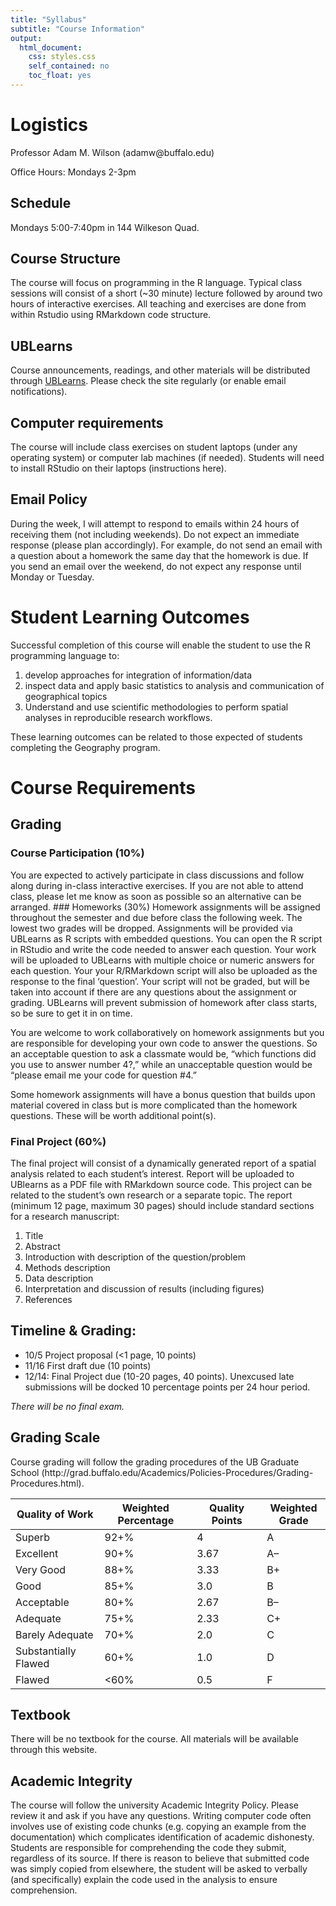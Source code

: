 ```yaml
---
title: "Syllabus"
subtitle: "Course Information"
output:
  html_document:
    css: styles.css
    self_contained: no
    toc_float: yes
---
```


# Logistics
Professor Adam M. Wilson (adamw@buffalo.edu)

Office Hours: Mondays 2-3pm

## Schedule 
Mondays 5:00-7:40pm in 144 Wilkeson Quad.  

## Course Structure	
The course will focus on programming in the R language. Typical class sessions will consist of a short (~30 minute) lecture followed by around two hours of interactive exercises.   All teaching and exercises are done from within Rstudio using RMarkdown  code structure. 

## UBLearns
Course announcements, readings, and other materials will be distributed through [UBLearns](https://ublearns.buffalo.edu).  Please check the site regularly (or enable email notifications).  

## Computer requirements
The course will include class exercises on student laptops (under any operating system) or computer lab machines (if needed).  Students will need to install RStudio on their laptops (instructions here).  

## Email Policy
During the week, I will attempt to respond to emails within 24 hours of receiving them (not including weekends).  Do not expect an immediate response (please plan accordingly).  For example, do not send an email with a question about a homework the same day that the homework is due.   If you send an email over the weekend, do not expect any response until Monday or Tuesday.

# Student Learning Outcomes
Successful completion of this course will enable the student to use the R programming language to: 

1. develop approaches for integration of information/data
2. inspect data and apply basic statistics to analysis and communication of geographical topics
3. Understand and use scientific methodologies to perform spatial analyses in reproducible research workflows.  

These learning outcomes can be related to those expected of students completing the Geography program. 


# Course Requirements
## Grading
### Course Participation (10%)
You are expected to actively participate in class discussions and follow along during in-class interactive exercises.  If you are not able to attend class, please let me know as soon as possible so an alternative can be arranged.
### Homeworks (30%)
Homework assignments will be assigned throughout the semester and due before class the following week.  The lowest two grades will be dropped.  Assignments will be provided via UBLearns as R scripts with embedded questions.  You can open the R script in RStudio and write the code needed to answer each question.    Your work will be uploaded to UBLearns with multiple choice or numeric answers for each question.  Your your R/RMarkdown script will also be uploaded as the response to the final ‘question’.  Your script will not be graded, but will be taken into account if there are any questions about the assignment or grading.  UBLearns will prevent  submission of homework after class starts, so be sure to get it in on time.  

You are welcome to work collaboratively on homework assignments but you are responsible for developing your own code to answer the questions.  So an acceptable question to ask a classmate would be, “which functions did you use to answer number 4?,” while an unacceptable question would be “please email me your code for question #4.”    

Some homework assignments will have  a bonus question that builds upon material covered in class but is more complicated than the homework questions.  These will be worth additional point(s).   

### Final Project (60%)
The final project will consist of a dynamically generated report of a spatial analysis related to each student’s interest.  Report will be uploaded to UBlearns as a PDF file with RMarkdown source code.  This project can be related to the student’s own research or a separate topic.  The report (minimum 12 page, maximum 30 pages) should include standard sections for a research manuscript: 

1.	Title
2.	Abstract
3.	Introduction with description of the question/problem
4.	Methods description
5.	Data description
6.	Interpretation and discussion of results (including figures)
7.	References

## Timeline & Grading:

* 10/5  Project proposal (<1 page, 10 points)
* 11/16  First draft due (10 points)
* 12/14: Final Project due (10-20 pages, 40 points).  Unexcused late submissions will be docked 10 percentage points per 24 hour period.  

*There will be no final exam.*

## Grading Scale
Course grading will follow the grading procedures of the UB Graduate School (http://grad.buffalo.edu/Academics/Policies-Procedures/Grading-Procedures.html).


| Quality of Work       | Weighted Percentage | Quality Points  | Weighted Grade| 
| ---------------------|----------------------|-----------------|---------------|
| Superb                | 92+%                | 4               | A             | 
| Excellent             | 90+%                | 3.67            | A–            |
| Very Good             | 88+%                | 3.33            | B+            |
| Good                  | 85+%                | 3.0             | B             |
| Acceptable            | 80+%                | 2.67            | B–            |
| Adequate              | 75+%                | 2.33            | C+            |
| Barely Adequate       | 70+%                | 2.0             | C             |
| Substantially Flawed  | 60+%                | 1.0             | D             |
| Flawed                | <60%                | 0.5             | F             |

## Textbook
There will be no textbook for the course.  All materials will be available through this website.

## Academic Integrity 
The course will follow the university Academic Integrity Policy.   Please review it and ask if you have any questions.  Writing computer code often involves use of existing code chunks (e.g. copying an example from the documentation) which complicates identification of academic dishonesty. Students are responsible for comprehending the code they submit, regardless of its source.  If there is reason to believe that submitted code was simply copied from elsewhere, the student will be asked to verbally (and specifically) explain the code used in the analysis to ensure comprehension. 

